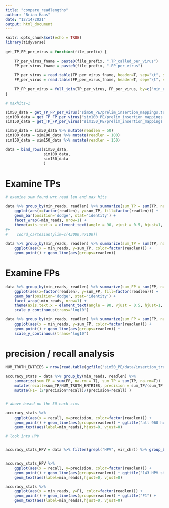 ```yaml
---
title: "compare_readlengths"
author: "Brian Haas"
date: "12/14/2021"
output: html_document
---
```


```r
knitr::opts_chunk$set(echo = TRUE)
library(tidyverse)
```



```r

get_TP_FP_per_virus = function(file_prefix) {
    
    TP_per_virus_fname = paste0(file_prefix, ".TP_called_per_virus")
    FP_per_virus_fname = paste0(file_prefix, ".FP_per_virus")
    
    TP_per_virus = read.table(TP_per_virus_fname, header=T, sep="\t", stringsAsFactors = F) %>% rename(TP = sum_found)
    FP_per_virus = read.table(FP_per_virus_fname, header=T, sep="\t", stringsAsFactors = F) %>% rename(FP = n)
    
    TP_FP_per_virus = full_join(TP_per_virus, FP_per_virus, by=c('min_reads', 'vir_chr'))
}


```

```r

# maxhits=1

sim50_data = get_TP_FP_per_virus("sim50_PE/prelim_insertion_mappings.tsv")
sim100_data = get_TP_FP_per_virus("sim100_PE/prelim_insertion_mappings.tsv")
sim150_data = get_TP_FP_per_virus("sim150_PE/prelim_insertion_mappings.tsv")

sim50_data = sim50_data %>% mutate(readlen = 50)
sim100_data = sim100_data %>% mutate(readlen = 100)
sim150_data = sim150_data %>% mutate(readlen = 150)
```



```r

data = bind_rows(sim50_data,
                 sim100_data,
                 sim150_data
                 )
```


# Examine TPs


```r

# examine sum found wrt read len and max hits

data %>% group_by(min_reads, readlen) %>% summarize(sum_TP = sum(TP, na.rm = T)) %>% 
    ggplot(aes(x=factor(readlen), y=sum_TP, fill=factor(readlen))) + 
    geom_bar(position='dodge', stat='identity') +
    facet_wrap(~min_reads, nrow=1) + 
    theme(axis.text.x = element_text(angle = 90, vjust = 0.5, hjust=1, size=rel(0.5))) 
#+
#    coord_cartesian(ylim=c(43000,47100))

```

```r

data %>% group_by(min_reads, readlen) %>% summarize(sum_TP = sum(TP, na.rm = T)) %>% 
    ggplot(aes(x = min_reads, y=sum_TP, color=factor(readlen))) +
    geom_point() + geom_line(aes(groups=readlen)) 
```




# Examine FPs

```r


data %>% group_by(min_reads, readlen) %>% summarize(sum_FP = sum(FP, na.rm = T)) %>% 
    ggplot(aes(x=factor(readlen), y=sum_FP, fill=factor(readlen))) + 
    geom_bar(position='dodge', stat='identity') +
    facet_wrap(~min_reads, nrow=1) + 
    theme(axis.text.x = element_text(angle = 90, vjust = 0.5, hjust=1, size=rel(0.5))) +
    scale_y_continuous(trans='log10')  
```

```r

data %>% group_by(min_reads, readlen) %>% summarize(sum_FP = sum(FP, na.rm = T)) %>% 
    ggplot(aes(x = min_reads, y=sum_FP, color=factor(readlen))) +
    geom_point() + geom_line(aes(groups=readlen)) +
    scale_y_continuous(trans='log10')  

```



# precision / recall analysis

```r

NUM_TRUTH_ENTRIES = nrow(read.table(gzfile("sim50_PE/data/insertion_truth_set.tsv.gz"), header=T))

accuracy_stats = data %>% group_by(min_reads, readlen) %>% 
    summarize(sum_FP = sum(FP, na.rm = T), sum_TP = sum(TP, na.rm=T))  %>% 
    mutate(recall=sum_TP/NUM_TRUTH_ENTRIES, precision = sum_TP/(sum_TP + sum_FP))  %>%
    mutate(F1= (2*precision*recall)/(precision+recall) ) 


# above based on the 50 each sims


```

```r
accuracy_stats %>%
    ggplot(aes(x = recall, y=precision, color=factor(readlen))) +
    geom_point() + geom_line(aes(groups=readlen)) + ggtitle("all 960 human viruses, 50 insertions each") +
    geom_text(aes(label=min_reads),hjust=0, vjust=0)

```




```r

# look into HPV


accuracy_stats_HPV = data %>% filter(grepl("HPV", vir_chr)) %>% group_by(min_reads, readlen) %>% summarize(sum_FP = sum(FP, na.rm = T), sum_TP = sum(TP, na.rm=T))  %>% mutate(recall=sum_TP/(143*100), precision = sum_TP/(sum_TP + sum_FP))


accuracy_stats_HPV %>% 
    ggplot(aes(x = recall, y=precision, color=factor(readlen))) +
    geom_point() + geom_line(aes(groups=readlen)) + ggtitle("143 HPV strains only, 50 insertions each") +
    geom_text(aes(label=min_reads),hjust=0, vjust=0)

```

```r

accuracy_stats %>%
    ggplot(aes(x = min_reads, y=F1, color=factor(readlen))) +
    geom_point() + geom_line(aes(groups=readlen)) + ggtitle("F1") +
    geom_text(aes(label=min_reads),hjust=0, vjust=0)



```



